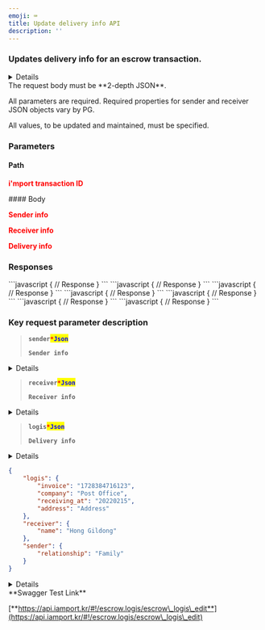 ```yaml
---
emoji: ⌨
title: Update delivery info API
description: ''
---
```





### Updates delivery info for an escrow transaction.

<Details>
<p slot="summary"><strong>Supported PGs</strong></p>

* KG INICIS
* NHN KCP
* PAYJOA (Daou)

</Details>

<Swagger method="put" path="/escrows/logis/{imp_uid}" baseUrl="https://api.iamport.kr" summary="Updates delivery info for an escrow transaction.">
<SwaggerDescription>
The request body must be **2-depth JSON**.

All parameters are required. Required properties for sender and receiver JSON objects vary by PG.

All values, to be updated and maintained, must be specified.

</SwaggerDescription>

### Parameters

#### Path

<SwaggerParameter name="imp_uid" type="String" required="true">
<mark style="color:red;">

**i'mport transaction ID**

</mark>

</SwaggerParameter>
#### Body

<SwaggerParameter name="sender" type="json" required="true">
<mark style="color:red;">

**Sender info**

</mark>

</SwaggerParameter>
<SwaggerParameter name="receiver" type="json" required="true">
<mark style="color:red;">

**Receiver info**

</mark>

</SwaggerParameter>
<SwaggerParameter name="logis" type="json" required="true">
<mark style="color:red;">

**Delivery info**

</mark>

</SwaggerParameter>


### Responses

<SwaggerResponse status="200: OK" description="Success">
```javascript
{
    // Response
}
```

</SwaggerResponse>

<SwaggerResponse status="400: Bad Request" description="Missing parameter (varies by PG) or request not supported by specified PG">
```javascript
{
    // Response
}
```

</SwaggerResponse>

<SwaggerResponse status="401: Unauthorized" description="Missing or invalid access token">
```javascript
{
    // Response
}
```

</SwaggerResponse>

<SwaggerResponse status="404: Not Found" description="No result found">
```javascript
{
    // Response
}
```

</SwaggerResponse>

<SwaggerResponse status="405: Method Not Allowed" description="Not a POST request">
```javascript
{
    // Response
}
```

</SwaggerResponse>

<SwaggerResponse status="409: Conflict" description="Request cannot be completed">
```javascript
{
    // Response
}
```

</SwaggerResponse>

<SwaggerResponse status="500: Internal Server Error" description="Server error">
```javascript
{
    // Response
}
```

</SwaggerResponse>

</Swagger>

### **Key request parameter description**

> **`sender`**<mark style="color:red;">**`*`**</mark><mark style="color:blue;">**`Json`**</mark>
>
> **`Sender info`**

<Details>
<p slot="summary">EscrowLogisSenderAnnotation</p>

**`name (string, optional)`**

**`Sender's name (Required for: KG INICIS)`**&#x20;



**`tel (string, optional)`**

**`Sender's phone (Required for: KG INICIS)`**



**`addr (string, optional)`**

**`Sender's address (Required for: KG INICIS)`**



**`postcode (string, optional)`**

**`Sender's zip code (Required for: KG INICIS)`**



**`relationship (string, optional)`**

**`Relationship with sender (Required for: PAYJOA, Example: Self)`**

</Details>

> **`receiver`**<mark style="color:red;">**`*`**</mark><mark style="color:blue;">**`Json`**</mark>
>
> **`Receiver info`**

<Details>
<p slot="summary">EscrowLogisReceiverAnnotation</p>

**`name (string, optional)`**

**`Receiver's name (Required for: KG INICIS)`**&#x20;



**`tel (string, optional)`**

**`Receiver's phone (Required for: KG INICIS)`**



**`addr (string, optional)`**

**`Receiver's address (Required for: KG INICIS)`**



**`postcode (string, optional)`**

**`Receiver's zip code (Required for: KG INICIS)`**

</Details>

> **`logis`**<mark style="color:red;">**`*`**</mark><mark style="color:blue;">**`Json`**</mark>
>
> **`Delivery info`**

<Details>
<p slot="summary">EscrowLogisInfoAnnotation</p>

**`company (string)`**

**`Courier code`**&#x20;



**`invoice (string)`**

**`Tracking number`**



**`sent_at (integer)`**

**`Sent at UNIX TIMESTAMP`**



**`receiving_at (string, optional)`**

**`Received at (Required for: PAYJOA / Example: YYYYMMDD)`**



**`address (string, optional)`**

**`Shipping address (Required for: PAYJOA)`**

</Details>

```json title="Request Body Sample"
{
    "logis": {
        "invoice": "1728384716123",
        "company": "Post Office",
        "receiving_at": "20220215",
        "address": "Address"
    },
    "receiver": {
        "name": "Hong Gildong"
    },
    "sender": {
        "relationship": "Family"
    }
}
```


<Details>
<p slot="summary">Response Model Schema</p>

```json
{
  "code": 0,
  "message": "string",
  "response": {
    "company": "string",
    "invoice": "string",
    "sent_at": 0,
    "applied_at": 0
  }
}
```

</Details>

<Hint style="success">
**Swagger Test Link**

[**https://api.iamport.kr/#!/escrow.logis/escrow\_logis\_edit**](https://api.iamport.kr/#!/escrow.logis/escrow\_logis\_edit)

</Hint>
